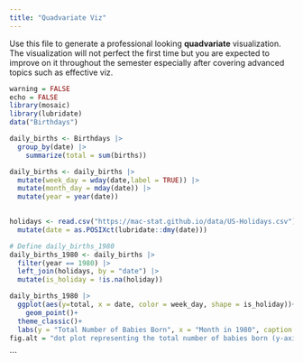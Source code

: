 ```yaml
---
title: "Quadvariate Viz"
---
```


Use this file to generate a professional looking **quadvariate** visualization.  The visualization will not perfect the first time but you are expected to improve on it throughout the semester especially after covering advanced topics such as effective viz.

```r
warning = FALSE
echo = FALSE
library(mosaic)
library(lubridate)
data("Birthdays")

daily_births <- Birthdays |>
  group_by(date) |>
    summarize(total = sum(births))

daily_births <- daily_births |>
  mutate(week_day = wday(date,label = TRUE)) |> 
  mutate(month_day = mday(date)) |> 
  mutate(year = year(date))
  

holidays <- read.csv("https://mac-stat.github.io/data/US-Holidays.csv") |>
  mutate(date = as.POSIXct(lubridate::dmy(date)))

```

```r
# Define daily_births_1980
daily_births_1980 <- daily_births |>
  filter(year == 1980) |>
  left_join(holidays, by = "date") |>
  mutate(is_holiday = !is.na(holiday))

```


```r
daily_births_1980 |>
  ggplot(aes(y=total, x = date, color = week_day, shape = is_holiday))+
    geom_point()+
  theme_classic()+
  labs(y = "Total Number of Babies Born", x = "Month in 1980", caption = "Made by Shaylee")
fig.alt = "dot plot representing the total number of babies born (y-axis) per day (x-axis) in 1980. Color each date according to its day of the week, and shape each date according to whether or not it’s a holiday.."
```
```

